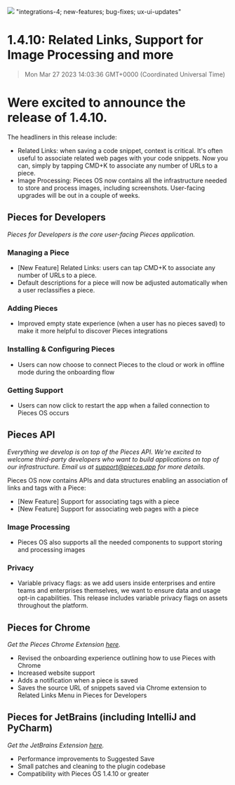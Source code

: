 ![](https://uploads-ssl.webflow.com/6143afec68f555387049efb3/630d5f9393e00a926cc5ca52_ezgif_com-gif-maker_dc3aff1a2c2bb99aa09260edd0537dec_2000.png)
"integrations-4; new-features; bug-fixes; ux-ui-updates"
# 1.4.10: Related Links, Support for Image Processing and more
> Mon Mar 27 2023 14:03:36 GMT+0000 (Coordinated Universal Time)

# Were excited to announce the release of 1.4.10.

The headliners in this release include:
- Related Links: when saving a code snippet, context is critical. It&#x27;s often useful to associate related web pages with your code snippets. Now you can, simply by tapping CMD+K to associate any number of URLs to a piece.
- Image Processing: Pieces OS now contains all the infrastructure needed to store and process images, including screenshots. User-facing upgrades will be out in a couple of weeks.

## Pieces for Developers
<em>Pieces for Developers is the core user-facing Pieces application.</em>

### Managing a Piece
- [New Feature] Related Links: users can tap CMD+K to associate any number of URLs to a piece.
- Default descriptions for a piece will now be adjusted automatically when a user reclassifies a piece.

### Adding Pieces
- Improved empty state experience (when a user has no pieces saved) to make it more helpful to discover Pieces integrations

### Installing &amp; Configuring Pieces
- Users can now choose to connect Pieces to the cloud or work in offline mode during the onboarding flow

### Getting Support
- Users can now click to restart the app when a failed connection to Pieces OS occurs

## Pieces API
<em>Everything we develop is on top of the Pieces API. We&#x27;re excited to welcome third-party developers who want to build applications on top of our infrastructure. Email us at support@pieces.app for more details.</em>

Pieces OS now contains APIs and data structures enabling an association of links and tags with a Piece:
- [New Feature] Support for associating tags with a piece
- [New Feature] Support for associating web pages with a piece

### Image Processing
- Pieces OS also supports all the needed components to support storing and processing images

### Privacy
- Variable privacy flags: as we add users inside enterprises and entire teams and enterprises themselves, we want to ensure data and usage opt-in capabilities. This release includes variable privacy flags on assets throughout the platform.

## Pieces for Chrome

<em>Get the Pieces Chrome Extension <a href="https://chrome.google.com/webstore/detail/pieces/igbgibhbfonhmjlechmeefimncpekepm?hl=en" target="_blank" rel="noopener noreferrer">here</a>.</em>

- Revised the onboarding experience outlining how to use Pieces with Chrome
- Increased website support
- Adds a notification when a piece is saved
- Saves the source URL of snippets saved via Chrome extension to Related Links Menu in Pieces for Developers
## Pieces for JetBrains (including IntelliJ and PyCharm)

<em>Get the JetBrains Extension <a href="https://plugins.jetbrains.com/plugin/17328-pieces" target="_blank" rel="noopener noreferrer">here</a>.</em>

- Performance improvements to Suggested Save
- Small patches and cleaning to the plugin codebase
- Compatibility with Pieces OS 1.4.10 or greater
